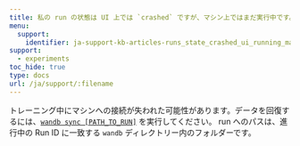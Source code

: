 ---
title: 私の run の状態は UI 上では `crashed` ですが、マシン上ではまだ実行中です。データを取り戻すにはどうすればいいですか？
menu:
  support:
    identifier: ja-support-kb-articles-runs_state_crashed_ui_running_machine_get_data
support:
  - experiments
toc_hide: true
type: docs
url: /ja/support/:filename
---
トレーニング中にマシンへの接続が失われた可能性があります。データを回復するには、[`wandb sync [PATH_TO_RUN]`](/ja/ref/cli/wandb-sync) を実行してください。 run へのパスは、進行中の Run ID に一致する `wandb` ディレクトリー内のフォルダーです。